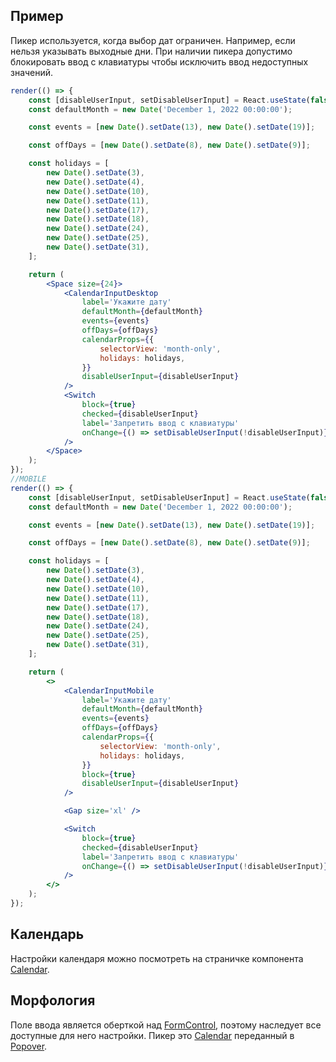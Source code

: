 ## Пример

Пикер используется, когда выбор дат ограничен. Например, если нельзя указывать выходные дни.
При наличии пикера допустимо блокировать ввод с клавиатуры чтобы исключить ввод недоступных значений.

```jsx live mobileHeight={640}
render(() => {
    const [disableUserInput, setDisableUserInput] = React.useState(false);
    const defaultMonth = new Date('December 1, 2022 00:00:00');

    const events = [new Date().setDate(13), new Date().setDate(19)];

    const offDays = [new Date().setDate(8), new Date().setDate(9)];

    const holidays = [
        new Date().setDate(3),
        new Date().setDate(4),
        new Date().setDate(10),
        new Date().setDate(11),
        new Date().setDate(17),
        new Date().setDate(18),
        new Date().setDate(24),
        new Date().setDate(25),
        new Date().setDate(31),
    ];

    return (
        <Space size={24}>
            <CalendarInputDesktop
                label='Укажите дату'
                defaultMonth={defaultMonth}
                events={events}
                offDays={offDays}
                calendarProps={{
                    selectorView: 'month-only',
                    holidays: holidays,
                }}
                disableUserInput={disableUserInput}
            />
            <Switch
                block={true}
                checked={disableUserInput}
                label='Запретить ввод с клавиатуры'
                onChange={() => setDisableUserInput(!disableUserInput)}
            />
        </Space>
    );
});
//MOBILE
render(() => {
    const [disableUserInput, setDisableUserInput] = React.useState(false);
    const defaultMonth = new Date('December 1, 2022 00:00:00');

    const events = [new Date().setDate(13), new Date().setDate(19)];

    const offDays = [new Date().setDate(8), new Date().setDate(9)];

    const holidays = [
        new Date().setDate(3),
        new Date().setDate(4),
        new Date().setDate(10),
        new Date().setDate(11),
        new Date().setDate(17),
        new Date().setDate(18),
        new Date().setDate(24),
        new Date().setDate(25),
        new Date().setDate(31),
    ];

    return (
        <>
            <CalendarInputMobile
                label='Укажите дату'
                defaultMonth={defaultMonth}
                events={events}
                offDays={offDays}
                calendarProps={{
                    selectorView: 'month-only',
                    holidays: holidays,
                }}
                block={true}
                disableUserInput={disableUserInput}
            />

            <Gap size='xl' />

            <Switch
                block={true}
                checked={disableUserInput}
                label='Запретить ввод с клавиатуры'
                onChange={() => setDisableUserInput(!disableUserInput)}
            />
        </>
    );
});
```

## Календарь

Настройки календаря можно посмотреть на страничке компонента [Calendar](?path=/docs/components-calendar--docs).

## Морфология

Поле ввода является оберткой над [FormControl](?path=/docs/components-formcontrol--docs),
поэтому наследует все доступные для него настройки. Пикер это
[Calendar](?path=/docs/components-calendar--docs) переданный в [Popover](?path=/docs/components-popover--docs).
